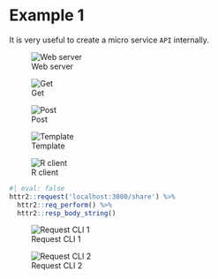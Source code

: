 # Example 1


It is very useful to create a micro service `API` internally.     


![Web server](pic/axum_01.png)


![Get](pic/axum_02.png)


![Post](pic/axum_03.png)


![Template](pic/axum_04.png)


![R client](pic/axum_05.png)


```r
#| eval: false
httr2::request('localhost:3000/share') %>% 
  httr2::req_perform() %>% 
  httr2::resp_body_string()
```


![Request CLI 1](pic/fmp_01.png)


![Request CLI 2](pic/fmp_02.png)





